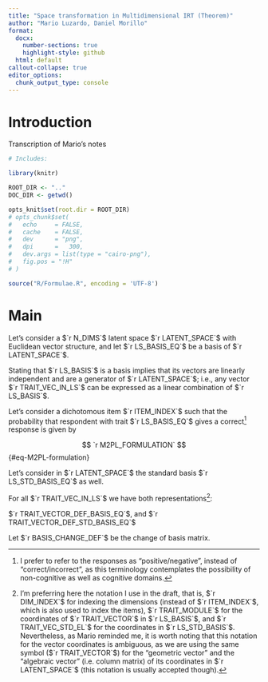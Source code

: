 ```yaml
---
title: "Space transformation in Multidimensional IRT (Theorem)"
author: "Mario Luzardo, Daniel Morillo"
format:
  docx:
    number-sections: true
    highlight-style: github  
  html: default
callout-collapse: true
editor_options: 
  chunk_output_type: console
---
```


# Introduction

Transcription of Mario's notes

```r
# Includes:

library(knitr)

ROOT_DIR <- ".."
DOC_DIR <- getwd()

opts_knit$set(root.dir = ROOT_DIR)
# opts_chunk$set(
#   echo     = FALSE,
#   cache    = FALSE,
#   dev      = "png",
#   dpi      =   300,
#   dev.args = list(type = "cairo-png"),
#   fig.pos = "!H"
# )
```

```r
source("R/Formulae.R", encoding = 'UTF-8')
```

# Main

Let's consider a $`r N_DIMS`$ latent space $`r LATENT_SPACE`$ with Euclidean
vector structure, and let $`r LS_BASIS_EQ`$ be a basis of $`r LATENT_SPACE`$.

::: callout-note
Stating that $`r LS_BASIS`$ is a basis implies that its vectors are linearly
independent and are a generator of $`r LATENT_SPACE`$; i.e., any vector
$`r TRAIT_VEC_IN_LS`$ can be expressed as a linear combination of
$`r LS_BASIS`$.
:::

Let's consider a dichotomous item $`r ITEM_INDEX`$ such that the probability
that respondent with trait $`r LS_BASIS_EQ`$ gives a correct[^1] response is
given by

$$
  `r M2PL_FORMULATION`
$$ {#eq-M2PL-formulation}

Let's consider in $`r LATENT_SPACE`$ the standard basis $`r LS_STD_BASIS_EQ`$ as
well.

For all $`r TRAIT_VEC_IN_LS`$ we have both representations[^2]:

$`r TRAIT_VECTOR_DEF_BASIS_EQ`$, and $`r TRAIT_VECTOR_DEF_STD_BASIS_EQ`$

Let $`r BASIS_CHANGE_DEF`$ be the change of basis matrix.

[^1]: I prefer to refer to the responses as "positive/negative", instead of
    "correct/incorrect", as this terminology contemplates the possibility of
    non-cognitive as well as cognitive domains.

[^2]: I'm preferring here the notation I use in the draft, that is,
    $`r DIM_INDEX`$ for indexing the dimensions (instead of $`r ITEM_INDEX`$,
    which is also used to index the items), $`r TRAIT_MODULE`$ for the
    coordinates of $`r TRAIT_VECTOR`$ in $`r LS_BASIS`$,
    and $`r TRAIT_VEC_STD_EL`$ for the coordinates in $`r LS_STD_BASIS`$.
    Nevertheless, as Mario reminded me, it is worth noting that this notation
    for the vector coordinates is ambiguous, as we are using the same symbol
    ($`r TRAIT_VECTOR`$) for the "geometric vector" and
    the "algebraic vector" (i.e. column matrix) of its coordinates in
    $`r LATENT_SPACE`$ (this notation is usually accepted though).
